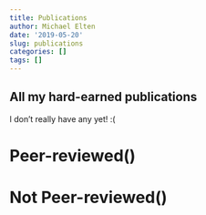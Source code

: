 ```yaml
---
title: Publications
author: Michael Elten
date: '2019-05-20'
slug: publications
categories: []
tags: []
---
```


## All my hard-earned publications

I don't really have any yet! :(

# Peer-reviewed()

# Not Peer-reviewed()   